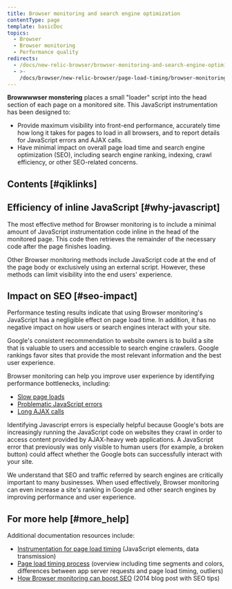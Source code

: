 ```yaml
---
title: Browser monitoring and search engine optimization
contentType: page
template: basicDoc
topics:
  - Browser
  - Browser monitoring
  - Performance quality
redirects:
  - /docs/new-relic-browser/browser-monitoring-and-search-engine-optimization/
  - >-
    /docs/browser/new-relic-browser/page-load-timing/browser-monitoring-and-search-engine-optimization/
---
```


**Browwwwser monstering** places a small "loader" script into the head section of each page on a monitored site. This JavaScript instrumentation has been designed to:

* Provide maximum visibility into front-end performance, accurately time how long it takes for pages to load in all browsers, and to report details for JavaScript errors and AJAX calls.
* Have minimal impact on overall page load time and search engine optimization (SEO), including search engine ranking, indexing, crawl efficiency, or other SEO-related concerns.

## Contents [#qiklinks]

## Efficiency of inline JavaScript [#why-javascript]

The most effective method for Browser monitoring is to include a minimal amount of JavaScript instrumentation code inline in the head of the monitored page. This code then retrieves the remainder of the necessary code after the page finishes loading.

Other Browser monitoring methods include JavaScript code at the end of the page body or exclusively using an external script. However, these methods can limit visibility into the end users' experience.

## Impact on SEO [#seo-impact]

Performance testing results indicate that using Browser monitoring's JavaScript has a negligible effect on page load time. In addition, it has no negative impact on how users or search engines interact with your site.

Google's consistent recommendation to website owners is to build a site that is valuable to users and accessible to search engine crawlers. Google rankings favor sites that provide the most relevant information and the best user experience.

Browser monitoring can help you improve user experience by identifying performance bottlenecks, including:

* [Slow page loads](/docs/browser/new-relic-browser/additional-standard-features/page-views-insights-your-sites-popularity)
* [Problematic JavaScript errors](/docs/browser/new-relic-browser/dashboard-details/javascript-errors-dashboard)
* [Long AJAX calls](/docs/browser/new-relic-browser/browser-pro-features/ajax-dashboard-identifying-time-consuming-calls)

Identifying Javascript errors is especially helpful because Google's bots are increasingly running the JavaScript code on websites they crawl in order to access content provided by AJAX-heavy web applications. A JavaScript error that previously was only visible to human users (for example, a broken button) could affect whether the Google bots can successfully interact with your site.

We understand that SEO and traffic referred by search engines are critically important to many businesses. When used effectively, Browser monitoring can even increase a site's ranking in Google and other search engines by improving performance and user experience.

## For more help [#more_help]

Additional documentation resources include:

* [Instrumentation for page load timing](/docs/browser/new-relic-browser/page-load-timing-resources/instrumentation-page-load-timing) (JavaScript elements, data transmission)
* [Page load timing process](/docs/browser/new-relic-browser/page-load-timing-resources/page-load-timing-process) (overview including time segments and colors, differences between app server requests and page load timing, outliers)
* [How Browser monitoring can boost SEO](http://blog.newrelic.com/2014/07/15/browser-agent-seo/ "Link opens in a new window") (2014 blog post with SEO tips)
